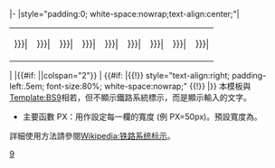 <includeonly>|-
|style="padding:0; white-space:nowrap;text-align:center;"|
{|cellspacing=0 cellpadding=0 style="padding:0;margin:0 auto;background-color:transparent;"
|-
|width={{{PX|{{BSpx}}}}}|<span style="font-size:75%;">{{{1|}}}</span>
|width={{{PX|{{BSpx}}}}}|<span style="font-size:75%;">{{{2|}}}</span>
|width={{{PX|{{BSpx}}}}}|<span style="font-size:75%;">{{{3|}}}</span>
|width={{{PX|{{BSpx}}}}}|<span style="font-size:75%;">{{{4|}}}</span>
|width={{{PX|{{BSpx}}}}}|<span style="font-size:75%;">{{{5|}}}</span>
|width={{{PX|{{BSpx}}}}}|<span style="font-size:75%;">{{{6|}}}</span>
|width={{{PX|{{BSpx}}}}}|<span style="font-size:75%;">{{{7|}}}</span>
|width={{{PX|{{BSpx}}}}}|<span style="font-size:75%;">{{{8|}}}</span>
|width={{{PX|{{BSpx}}}}}|<span style="font-size:75%;">{{{9|}}}</span>
|}
|
|{{#if: {{{11|}}}||colspan="2"}} |{{{10|}}} <span style="font-size:80%;">{{{11|}}}</span>
{{#if: {{{11|}}}|{{!}} style="text-align:right; padding-left:.5em; font-size:80%; white-space:nowrap;" {{!}} {{{12}}}
|}}</includeonly>
<noinclude>
本模板與[[Template:BS9]]相若，但不顯示鐵路系統標示，而是顯示輸入的文字。
* 主要函數 PX：用作設定每一欄的寬度 (例 PX=50px)。預設寬度為{{BSpx}}。
詳細使用方法請參閱[[Wikipedia:铁路系统标示]]。
[[Category:鐵路系統標示|9]]
</noinclude>